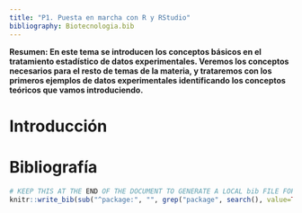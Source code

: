```yaml
---
title: "P1. Puesta en marcha con R y RStudio"
bibliography: Biotecnologia.bib
---
```


**Resumen: En este tema se introducen los conceptos básicos en el tratamiento estadístico de datos experimentales. Veremos los conceptos necesarios para el resto de temas de la materia, y trataremos con los primeros ejemplos de datos experimentales identificando los conceptos teóricos que vamos introduciendo.**


# Introducción



# Bibliografía

<!--
# References
\setlength{\parindent}{-0.2in}
\setlength{\leftskip}{0.2in}
\setlength{\parskip}{8pt}
\vspace*{-0.2in}
\noindent
-->

```r
# KEEP THIS AT THE END OF THE DOCUMENT TO GENERATE A LOCAL bib FILE FOR PKGS USED
knitr::write_bib(sub("^package:", "", grep("package", search(), value=TRUE)), file='skeleton.bib')
```